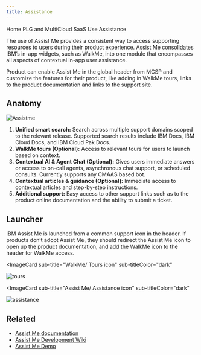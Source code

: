 ```yaml
---
title: Assistance
---
```



<Breadcrumb>
  <BreadcrumbItem href="https://pages.github.ibm.com/cdai-design/pal/">
    Home
  </BreadcrumbItem>
  <BreadcrumbItem href="https://pages.github.ibm.com/cdai-design/pal/saas-for-hyperscalers/overview">
    PLG and MultiCloud SaaS
  </BreadcrumbItem>
  <BreadcrumbItem href="https://pages.github.ibm.com/cdai-design/pal/saas-for-hyperscalers/use">
    Use
  </BreadcrumbItem>
  <BreadcrumbItem
    isCurrentPage
    href="https://pages.github.ibm.com/cdai-design/pal/saas-for-hyperscalers/use-patterns/assistance"
  >
    Assistance
  </BreadcrumbItem>
</Breadcrumb>

<PageDescription>

The use of Assist Me provides a consistent way to access supporting resources to users during their product experience. Assist Me consolidates IBM’s in-app widgets, such as WalkMe, into one module that encompasses all aspects of contextual in-app user assistance.

Product can enable Assist Me in the global header from MCSP and customize the features for their product, like adding in WalkMe tours, links to the product documentation and links to the support site.

</PageDescription>

## Anatomy

<Row>
  <Column colMd={4} colLg={8}>

![Assistme](images/assistme2.png)

  </Column>
</Row>

1. **Unified smart search:** Search across multiple support domains scoped to the relevant release. Supported search results include IBM Docs, IBM Cloud Docs, and IBM Cloud Pak Docs.
2. **WalkMe tours (Optional):** Access to relevant tours for users to launch based on context.
3. **Contextual AI & Agent Chat (Optional):** Gives users immediate answers or access to on-call agents, asynchronous chat support, or scheduled consults. Currently supports any CMAAS based bot.
4. **Contextual articles & guidance (Optional):** Immediate access to contextual articles and step-by-step instructions.
5. **Additional support:** Easy access to other support links such as to the product online documentation and the ability to submit a ticket.

## Launcher

IBM Assist Me is launched from a common support icon in the header. If products don’t adopt Assist Me, they should redirect the Assist Me icon to open up the product documentation, and add the WalkMe icon to the header for WalkMe access.

<Row>

<Column colMd={2} colLg={2} noGutterSm>

<ImageCard
sub-title="WalkMe/ Tours icon"
sub-titleColor="dark"
>

![tours](images/tours--icon.png)

</ImageCard>
</Column>

<Column colMd={2} colLg={2} noGutterSm>

<ImageCard
sub-title="Assist Me/ Assistance icon"
sub-titleColor="dark"
>

![assistance](images/help.png)

</ImageCard>
</Column>

</Row>

## Related

- [Assist Me documentation](https://pages.github.ibm.com/cdai-design/pal/assistance-panel/usage/)
- [Assist Me Development Wiki](https://github.ibm.com/PrivateCloud-analytics/ibm-assist-me/wiki)
- [Assist Me Demo](https://ibm-assist-me1.fyre.ibm.com/)
